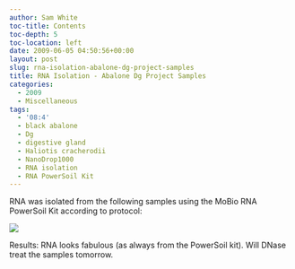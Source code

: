 ```yaml
---
author: Sam White
toc-title: Contents
toc-depth: 5
toc-location: left
date: 2009-06-05 04:50:56+00:00
layout: post
slug: rna-isolation-abalone-dg-project-samples
title: RNA Isolation - Abalone Dg Project Samples
categories:
  - 2009
  - Miscellaneous
tags:
  - '08:4'
  - black abalone
  - Dg
  - digestive gland
  - Haliotis cracherodii
  - NanoDrop1000
  - RNA isolation
  - RNA PowerSoil Kit
---
```


RNA was isolated from the following samples using the MoBio RNA PowerSoil Kit according to protocol:

![](https://eagle.fish.washington.edu/Arabidopsis/RNA%20Spec%20Readings/20090604%20RNA%20SJW.jpg)

Results: RNA looks fabulous (as always from the PowerSoil kit). Will DNase treat the samples tomorrow.
